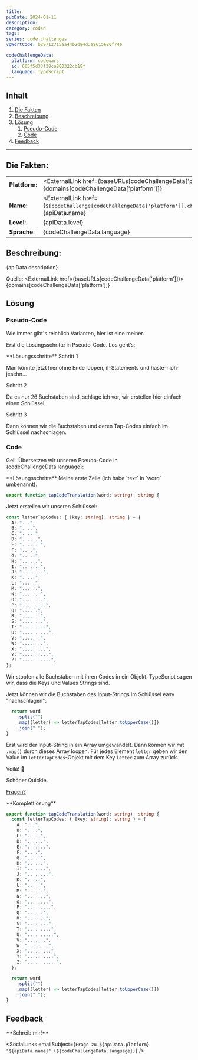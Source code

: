 ```yaml
---
title:
pubDate: 2024-01-11
description:
category: coden
tags:
series: code challenges
vgWortCode: b29712715aa44b2d84d3a9615680f746

codeChallengeData:
  platform: codewars
  id: 605f5d33f38ca800322cb18f
  language: TypeScript
---
```


## Inhalt

1. [Die Fakten](#)
1. [Beschreibung](#)
1. [Lösung](#)
   1. [Pseudo-Code](#)
   1. [Code](#)
1. [Feedback](#)

---

## Die Fakten:

|                |                                                                                                                                            |
| -------------- | ------------------------------------------------------------------------------------------------------------------------------------------ |
| **Plattform:** | <ExternalLink href={baseURLs[codeChallengeData['platform']]}>{domains[codeChallengeData['platform']]}</ExternalLink>                       |
| **Name:**      | <ExternalLink href={`${codeChallenge[codeChallengeData['platform']].challenge.url}/${codeChallengeData.id}`}>{apiData.name}</ExternalLink> |
| **Level**:     | {apiData.level}                                                                                                                            |
| **Sprache**:   | {codeChallengeData.language}                                                                                                               |

## Beschreibung:

<FetchedMarkdown>{apiData.description}</FetchedMarkdown>

Quelle: <ExternalLink href={baseURLs[codeChallengeData['platform']]}>{domains[codeChallengeData['platform']]}</ExternalLink>

## Lösung

### Pseudo-Code

Wie immer gibt's reichlich Varianten, hier ist eine meiner.

Erst die Lösungsschritte in Pseudo-Code. Los geht’s:

<Accordion>
**Lösungsschritte**

<Accordion>
Schritt 1

Man könnte jetzt hier ohne Ende loopen, if-Statements und haste-nich-jesehn...

</Accordion>
<Accordion>
Schritt 2

Da es nur 26 Buchstaben sind, schlage ich vor, wir erstellen hier einfach einen Schlüssel.

</Accordion>
<Accordion>
Schritt 3

Dann können wir die Buchstaben und deren Tap-Codes einfach im Schlüssel nachschlagen.

</Accordion>
</Accordion>

### Code

Geil. Übersetzen wir unseren Pseudo-Code in {codeChallengeData.language}:

<Accordion>
**Lösungsschritte**

<Accordion>
Meine erste Zeile (ich habe `text` in `word` umbenannt):

```ts
export function tapCodeTranslation(word: string): string {
```

</Accordion>
<Accordion>

Jetzt erstellen wir unseren Schlüssel:

```ts
const letterTapCodes: { [key: string]: string } = {
  A: ". .",
  B: ". ..",
  C: ". ...",
  D: ". ....",
  E: ". .....",
  F: ".. .",
  G: ".. ..",
  H: ".. ...",
  I: ".. ....",
  J: ".. .....",
  K: ". ...",
  L: "... .",
  M: "... ..",
  N: "... ...",
  O: "... ....",
  P: "... .....",
  Q: ".... .",
  R: ".... ..",
  S: ".... ...",
  T: ".... ....",
  U: ".... .....",
  V: "..... .",
  W: "..... ..",
  X: "..... ...",
  Y: "..... ....",
  Z: "..... .....",
};
```

Wir stopfen alle Buchstaben mit ihren Codes in ein Objekt. TypeScript sagen wir, dass die Keys und Values Strings sind.

</Accordion>
<Accordion>

Jetzt können wir die Buchstaben des Input-Strings im Schlüssel easy "nachschlagen":

```ts
  return word
    .split("")
    .map((letter) => letterTapCodes[letter.toUpperCase()])
    .join(" ");
}
```

Erst wird der Input-String in ein Array umgewandelt. Dann können wir mit <ExternalLink href={docs.array.map}>`.map()`</ExternalLink> durch dieses Array loopen. Für jedes Element `letter` geben wir den Value im `letterTapCodes`-Objekt mit dem Key `letter` zum Array zurück.

</Accordion>
<Accordion>

Voilá! 💪

Schöner Quickie.

[Fragen?](#feedback)

</Accordion>
</Accordion>

<Accordion>
**Komplettlösung**

```ts
export function tapCodeTranslation(word: string): string {
  const letterTapCodes: { [key: string]: string } = {
    A: ". .",
    B: ". ..",
    C: ". ...",
    D: ". ....",
    E: ". .....",
    F: ".. .",
    G: ".. ..",
    H: ".. ...",
    I: ".. ....",
    J: ".. .....",
    K: ". ...",
    L: "... .",
    M: "... ..",
    N: "... ...",
    O: "... ....",
    P: "... .....",
    Q: ".... .",
    R: ".... ..",
    S: ".... ...",
    T: ".... ....",
    U: ".... .....",
    V: "..... .",
    W: "..... ..",
    X: "..... ...",
    Y: "..... ....",
    Z: "..... .....",
  };

  return word
    .split("")
    .map((letter) => letterTapCodes[letter.toUpperCase()])
    .join(" ");
}
```

</Accordion>

## Feedback

<Accordion>
**Schreib mir!**

<SocialLinks
  emailSubject={`Frage zu ${apiData.platform} "${apiData.name}" (${codeChallengeData.language})`}
/>

</Accordion>
